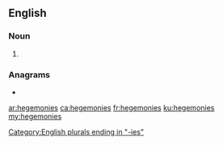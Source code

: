{{also|hégémonies}}
==English==

===Noun===
{{head|en|noun plural form}}

# {{plural of|hegemony|lang=en}}

===Anagrams===
* {{l|en|hegemonise}}

[[Category:English plurals ending in "-ies"]]

[[ar:hegemonies]]
[[ca:hegemonies]]
[[fr:hegemonies]]
[[ku:hegemonies]]
[[my:hegemonies]]